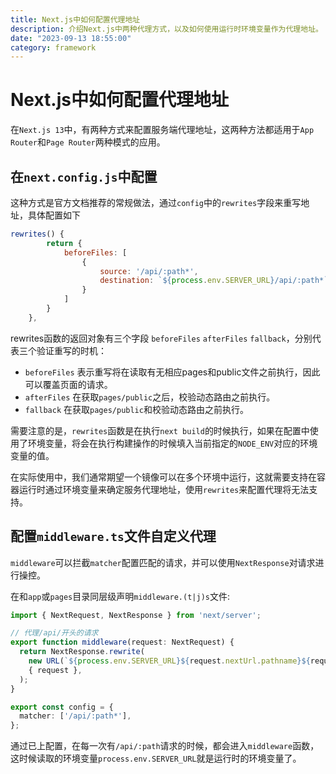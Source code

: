```yaml
---
title: Next.js中如何配置代理地址
description: 介绍Next.js中两种代理方式，以及如何使用运行时环境变量作为代理地址。
date: "2023-09-13 18:55:00"
category: framework
---
```


# Next.js中如何配置代理地址

在`Next.js 13`中，有两种方式来配置服务端代理地址，这两种方法都适用于`App Router`和`Page Router`两种模式的应用。

## 在`next.config.js`中配置

这种方式是官方文档推荐的常规做法，通过`config`中的`rewrites`字段来重写地址，具体配置如下

```javascript
rewrites() {
		return {
			beforeFiles: [
				{
					source: '/api/:path*',
					destination: `${process.env.SERVER_URL}/api/:path*`
				}
			]
		}
	},
```

rewrites函数的返回对象有三个字段 `beforeFiles` `afterFiles` `fallback`，分别代表三个验证重写的时机：  
- `beforeFiles` 表示重写将在读取有无相应pages和public文件之前执行，因此可以覆盖页面的请求。
- `afterFiles` 在获取`pages/public`之后，校验动态路由之前执行。
- `fallback` 在获取`pages/public`和校验动态路由之前执行。

需要注意的是，`rewrites`函数是在执行`next build`的时候执行，如果在配置中使用了环境变量，将会在执行构建操作的时候填入当前指定的`NODE_ENV`对应的环境变量的值。

在实际使用中，我们通常期望一个镜像可以在多个环境中运行，这就需要支持在容器运行时通过环境变量来确定服务代理地址，使用`rewrites`来配置代理将无法支持。


## 配置`middleware.ts`文件自定义代理

`middleware`可以拦截`matcher`配置匹配的请求，并可以使用`NextResponse`对请求进行操控。

在和`app`或`pages`目录同层级声明`middleware.(t|j)s`文件:
```typescript
import { NextRequest, NextResponse } from 'next/server';

// 代理/api/开头的请求
export function middleware(request: NextRequest) {
  return NextResponse.rewrite(
    new URL(`${process.env.SERVER_URL}${request.nextUrl.pathname}${request.nextUrl.search}`),
    { request },
  );
}

export const config = {
  matcher: ['/api/:path*'],
};
```

通过已上配置，在每一次有`/api/:path`请求的时候，都会进入`middleware`函数，这时候读取的环境变量`process.env.SERVER_URL`就是运行时的环境变量了。
